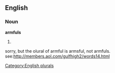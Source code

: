 ==English==

===Noun===
'''armfuls'''

# {{plural of|[[armful]]}}

[[Category:English plurals]]

sorry, but the olural of armful is armsful, not armfuls. see:http://members.aol.com/gulfhigh2/words14.html